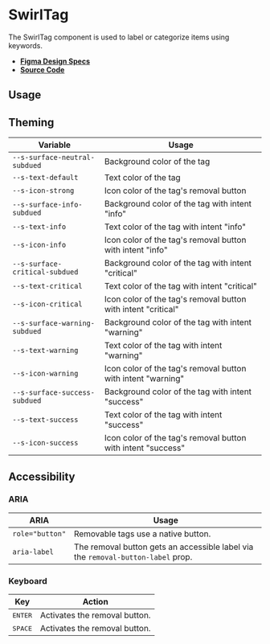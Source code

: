 
<Meta title="Components/SwirlTag" />

# SwirlTag

The SwirlTag component is used to label or categorize items using keywords.

- **[Figma Design Specs](https://www.figma.com/file/iRHiAFsHxnzux8gQ9EjlZe/Flip-Components?node-id=152%3A4591)**
- **[Source Code](https://github.com/flip-corp/swirl/tree/main/packages/swirl-components/src/components/swirl-tag)**

## Usage

<Canvas withSource="open">
  <Story id="components-swirltag--swirl-tag" />
</Canvas>

<ArgsTable story="." />

## Theming

| Variable                       | Usage                                                         |
| ------------------------------ | ------------------------------------------------------------- |
| `--s-surface-neutral-subdued`  | Background color of the tag                                   |
| `--s-text-default`             | Text color of the tag                                         |
| `--s-icon-strong`              | Icon color of the tag's removal button                        |
| `--s-surface-info-subdued`     | Background color of the tag with intent "info"                |
| `--s-text-info`                | Text color of the tag with intent "info"                      |
| `--s-icon-info`                | Icon color of the tag's removal button with intent "info"     |
| `--s-surface-critical-subdued` | Background color of the tag with intent "critical"            |
| `--s-text-critical`            | Text color of the tag with intent "critical"                  |
| `--s-icon-critical`            | Icon color of the tag's removal button with intent "critical" |
| `--s-surface-warning-subdued`  | Background color of the tag with intent "warning"             |
| `--s-text-warning`             | Text color of the tag with intent "warning"                   |
| `--s-icon-warning`             | Icon color of the tag's removal button with intent "warning"  |
| `--s-surface-success-subdued`  | Background color of the tag with intent "success"             |
| `--s-text-success`             | Text color of the tag with intent "success"                   |
| `--s-icon-success`             | Icon color of the tag's removal button with intent "success"  |

## Accessibility

### ARIA

| ARIA            | Usage                                                                            |
| --------------- | -------------------------------------------------------------------------------- |
| `role="button"` | Removable tags use a native button.                                              |
| `aria-label`    | The removal button gets an accessible label via the `removal-button-label` prop. |

### Keyboard

| Key              | Action                        |
| ---------------- | ----------------------------- |
| <kbd>ENTER</kbd> | Activates the removal button. |
| <kbd>SPACE</kbd> | Activates the removal button. |
